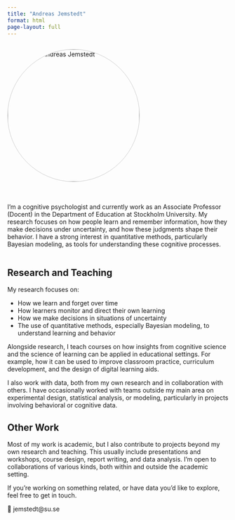 ```yaml
---
title: "Andreas Jemstedt"
format: html
page-layout: full
---
```

::: {.container style="display: flex; flex-direction: row; flex-wrap: wrap; align-items: flex-start; gap: 20px; margin-bottom: 2em; text-align: left;"}

<img src="images/profil.jpg" alt="Photo of Andreas Jemstedt"
     style="flex-shrink: 0; width: 300px; height: auto; border-radius: 50%; border: 1px solid #ccc;" />

<div style="flex: 1; min-width: 250px;">
I’m a cognitive psychologist and currently work as an Associate Professor (Docent) in the Department of Education at Stockholm University. My research focuses on how people learn and remember information, how they make decisions under uncertainty, and how these judgments shape their behavior. I have a strong interest in quantitative methods, particularly Bayesian modeling, as tools for understanding these cognitive processes.
</div>

:::

## Research and Teaching

My research focuses on:

-   How we learn and forget over time\
-   How learners monitor and direct their own learning\
-   How we make decisions in situations of uncertainty\
-   The use of quantitative methods, especially Bayesian modeling, to understand learning and behavior

Alongside research, I teach courses on how insights from cognitive science and the science of learning can be applied in educational settings. For example, how it can be used to improve classroom practice, curriculum development, and the design of digital learning aids.

I also work with data, both from my own research and in collaboration with others. I have occasionally worked with teams outside my main area on experimental design, statistical analysis, or modeling, particularly in projects involving behavioral or cognitive data.

## Other Work

Most of my work is academic, but I also contribute to projects beyond my own research and teaching. This usually include presentations and workshops, course design, report writing, and data analysis. I'm open to collaborations of various kinds, both within and outside the academic setting.

If you're working on something related, or have data you'd like to explore, feel free to get in touch.

📩 jemstedt\@su.se
